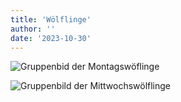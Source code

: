 ```yaml
---
title: 'Wölflinge'
author: ''
date: '2023-10-30'
---
```



<GroupOverview name="Wölflinge" time="Montag" age="ca. 7 - 10 Jahre"/>

![Gruppenbid der Montagswöflinge](/images/montags_woelflinge.jpg)

![Gruppenbild der Mittwochswölflinge](/images/mittwochs_woelflinge.jpg)

